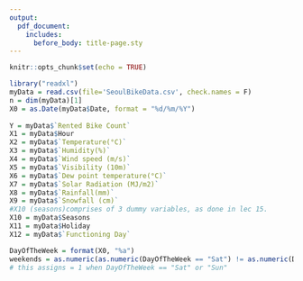 ```yaml
---
output:
  pdf_document:
    includes:
      before_body: title-page.sty
---
```


```r
knitr::opts_chunk$set(echo = TRUE)
```



```r
library("readxl")
myData = read.csv(file='SeoulBikeData.csv', check.names = F)
n = dim(myData)[1]
X0 = as.Date(myData$Date, format = "%d/%m/%Y")
  
Y = myData$`Rented Bike Count`
X1 = myData$Hour
X2 = myData$`Temperature(°C)`
X3 = myData$`Humidity(%)`
X4 = myData$`Wind speed (m/s)`
X5 = myData$`Visibility (10m)`
X6 = myData$`Dew point temperature(°C)`
X7 = myData$`Solar Radiation (MJ/m2)`
X8 = myData$`Rainfall(mm)`
X9 = myData$`Snowfall (cm)`
#X10 (seasons)comprises of 3 dummy variables, as done in lec 15.
X10 = myData$Seasons
X11 = myData$Holiday
X12 = myData$`Functioning Day`
```

```r
DayOfTheWeek = format(X0, "%a")
weekends = as.numeric(as.numeric(DayOfTheWeek == "Sat") != as.numeric(DayOfTheWeek == "Sun"))
# this assigns = 1 when DayOfTheWeek == "Sat" or "Sun"
```